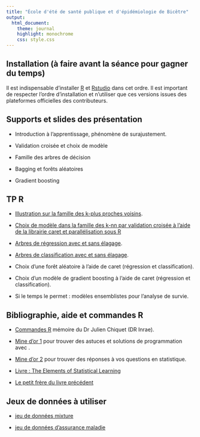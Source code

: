 ```yaml
---
title: "École d'été de santé publique et d'épidémiologie de Bicêtre"
output:
  html_document:
    theme: journal
    highlight: monochrome
    css: style.css
---
```


## Installation (à faire avant la séance pour gagner du temps) 

Il est indispensable d'installer [R](https://cran.r-project.org/) et [Rstudio](https://posit.co/download/rstudio-desktop/) dans cet ordre. Il est important de respecter l'ordre d'installation et n'utiliser que ces versions issues des plateformes officielles des contributeurs.

## Supports et slides des présentation 

 - Introduction à l'apprentissage, phénomène de surajustement. 
 
 - Validation croisée et choix de modèle 

 - Famille des arbres de décision 
 
 - Bagging et forêts aléatoires
 
 - Gradient boosting 

## TP R 

- [Illustration sur la famille des k-plus proches voisins](http://masedki.github.io/formations/rcode/code_intro.R).

- [Choix de modèle dans la famille des k-nn par validation croisée à l'aide de la librairie caret et parallélisation sous R](http://masedki.github.io/formations/rcode/cv_knn.R) 
  
- [Arbres de régression avec et sans élagage](http://masedki.github.io/formations/rcode/rpart_reg.R). 

- [Arbres de classification avec et sans élagage](http://masedki.github.io/formations/rcode/rpart_classif.R). 

- Choix d'une forêt aléatoire à l'aide de caret (régression et classification). 

- Choix d'un modèle de gradient boosting à l'aide de caret (régression et classification). 

- Si le temps le permet : modèles ensemblistes pour l'analyse de survie. 

## Bibliographie, aide et commandes R

 - [Commandes R](http://masedki.github.io/formations/pdfs/commandes_r.pdf) mémoire du Dr Julien Chiquet (DR Inrae).
 
 - [Mine d'or 1](https://stackoverflow.com/) pour trouver des astuces et solutions de programmation avec \textsf{R}.
 
 - [Mine d'or 2](https://stats.stackexchange.com/) pour trouver des réponses à vos questions en statistique.  
 
 - [Livre : The Elements of Statistical Learning](https://hastie.su.domains/Papers/ESLII.pdf)
 
 - [Le petit frère du livre précédent](https://hastie.su.domains/ISLR2/ISLRv2_website.pdf)
 
## Jeux de données à utiliser 

- [jeu de données mixture](http://masedki.github.io/formations/datasets/mixture_example.rda) 


- [jeu de données d'assurance maladie](http://masedki.github.io/formations/datasets/insurance.rda) 
 